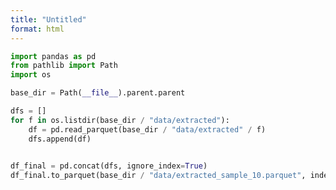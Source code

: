 ```yaml
---
title: "Untitled"
format: html
---
```



```python
import pandas as pd
from pathlib import Path
import os

base_dir = Path(__file__).parent.parent

dfs = []
for f in os.listdir(base_dir / "data/extracted"):
    df = pd.read_parquet(base_dir / "data/extracted" / f)
    dfs.append(df)
    

df_final = pd.concat(dfs, ignore_index=True)
df_final.to_parquet(base_dir / "data/extracted_sample_10.parquet", index=False)
```
